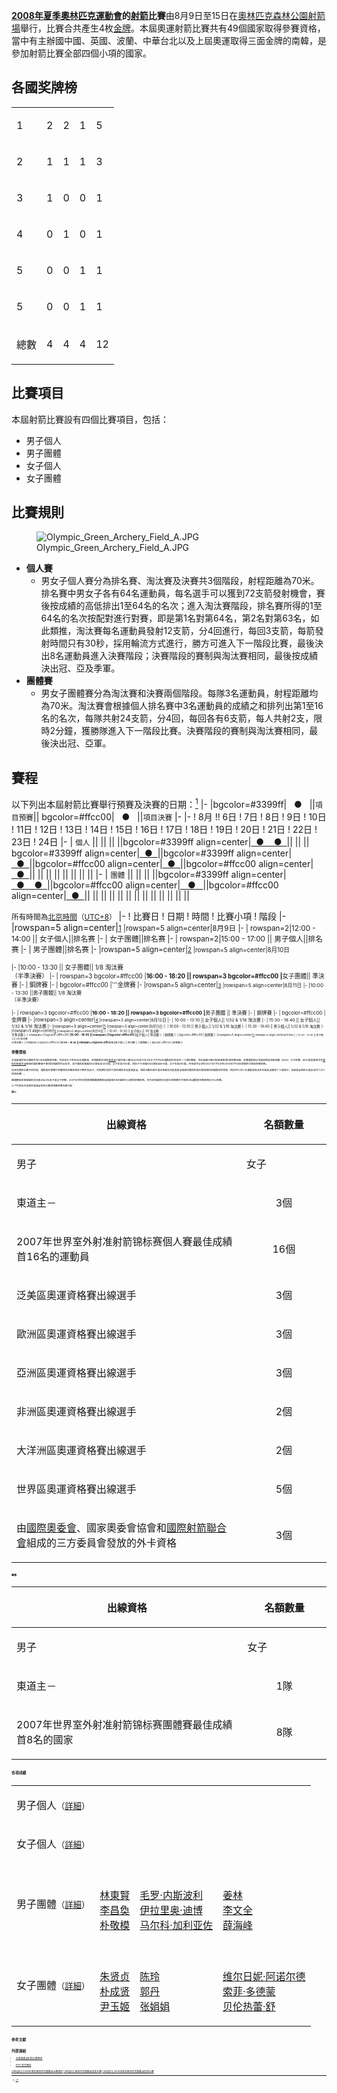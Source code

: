 {{2008年夏季奧林匹克運動會射箭比賽}}
'''[[2008年夏季奧林匹克運動會|2008年夏季奧林匹克運動會]]的[[射箭|射箭]]比賽'''由8月9日至15日在[[奧林匹克森林公園射箭場|奧林匹克森林公園射箭場]]舉行，比賽合共產生4枚[[金牌|金牌]]。本屆奧運射箭比賽共有49個國家取得參賽資格，當中有主辦國中國、英國、波蘭、中華台北以及上屆奧運取得三面金牌的南韓，是參加射箭比賽全部四個小項的國家。

== 各國奖牌榜 ==
{| {{RankedMedalTable|class=wikitable sortable}}
|-
| 1 ||align=left| {{flagIOCteam|KOR|2008年夏季}} || 2 || 2 || 1 || 5
|-
| 2 ||align=left| {{flagIOCteam|CHN|2008年夏季}} || 1 || 1 || 1 || 3
|-
| 3 ||align=left| {{flagIOCteam|UKR|2008年夏季}} || 1 || 0 || 0 || 1
|-
| 4 ||align=left| {{flagIOCteam|ITA|2008年夏季}} || 0 || 1 || 0 || 1
|-
| 5 ||align=left| {{flagIOCteam|FRA|2008年夏季}} || 0 || 0 || 1 || 1
|-
| 5 ||align=left| {{flagIOCteam|RUS|2008年夏季}} || 0 || 0 || 1 || 1
|- class="sortbottom"
!colspan=2| 總數 || 4 || 4 || 4 || 12
|}

== 比賽項目 ==
本屆射箭比賽設有四個比賽項目，包括：
* 男子個人
* 男子團體
* 女子個人
* 女子團體

== 比賽規則 ==
[[File:Olympic_Green_Archery_Field_A.JPG|thumb]]
* '''個人賽'''
** 男女子個人賽分為排名賽、淘汰賽及決賽共3個階段，射程距離為70米。排名賽中男女子各有64名運動員，每名選手可以獲到72支箭發射機會，賽後按成績的高低排出1至64名的名次；進入淘汰賽階段，排名賽所得的1至64名的名次按配對進行對賽，即是第1名對第64名，第2名對第63名，如此類推，淘汰賽每名運動員發射12支箭，分4回進行，每回3支箭，每箭發射時間只有30秒，採用輪流方式進行，勝方可進入下一階段比賽，最後決出8名運動員進入決賽階段；決賽階段的賽制與淘汰賽相同，最後按成績決出冠、亞及季軍。 
* '''團體賽'''
** 男女子團體賽分為淘汰賽和決賽兩個階段。每隊3名運動員，射程距離均為70米。淘汰賽會根據個人排名賽中3名運動員的成績之和排列出第1至16名的名次，每隊共射24支箭，分4回，每回各有6支箭，每人共射2支，限時2分鐘，獲勝隊進入下一階段比賽。決賽階段的賽制與淘汰賽相同，最後決出冠、亞軍。

== 賽程 ==
以下列出本屆射箭比賽舉行預賽及決賽的日期：<ref name="Beijing 2008 schedule">{{cite web |url=http://www.beijing2008.cn/upload/schedule/AR.xls |title=射箭比賽賽程 |accessdate=2007-07-22 |publisher=[[BOCOG|BOCOG]] |deadurl=yes |archiveurl=https://web.archive.org/web/20080906214834/http://www.beijing2008.cn/upload/schedule/AR.xls |archivedate=2008-09-06 }}</ref>
{{start box}}
|-
|bgcolor=#3399ff|   ●   ||<small>項目預賽</small>|| bgcolor=#ffcc00|   ●   ||<small>項目決賽</small>
|-
{{end box}}
{{start box}}
|-
! 8月 !! 6日
! 7日
! 8日
! 9日
! 10日
! 11日
! 12日
! 13日
! 14日
! 15日
! 16日
! 17日
! 18日
! 19日
! 20日
! 21日
! 22日
! 23日
! 24日
|-
| <small>個人</small> || || || ||bgcolor=#3399ff align=center|[[#fn_1|  ●  ]][[#fn_1|  ●  ]]|| || || bgcolor=#3399ff align=center|[[#fn_4|  ●  ]]||bgcolor=#3399ff align=center|[[#fn_5|  ●  ]]||bgcolor=#ffcc00 align=center|[[#fn_6|  ●  ]]||bgcolor=#ffcc00 align=center|[[#fn_7|  ●  ]]|| || || || || || || ||
|-
| <small>團體</small> || || || ||bgcolor=#3399ff align=center|[[#fn_1|  ●  ]][[#fn_1|  ●  ]]||bgcolor=#ffcc00 align=center|[[#fn_2|   ●   ]]||bgcolor=#ffcc00 align=center|[[#fn_3|  ●  ]]|| || || || || || || || || || || || ||
{{end box}}
<noinclude>


<small>所有時間為[[北京時間|北京時間]]（[[UTC+8|UTC+8]]）</small>
{{start box}}
|-
! 比賽日 
! 日期
! 時間
! 比賽小項
! 階段 
|- 
|rowspan=5 align=center|<small id="fn_1">[[#fn_1_back|1]]
|rowspan=5 align=center|8月9日
|-
| rowspan=2|12:00 - 14:00 || 女子個人||排名赛			
|-
| 女子團體||排名赛
|-
| rowspan=2|15:00 - 17:00 || 男子個人||排名赛			
|-
| 男子團體||排名赛
|- 
|rowspan=5 align=center|<small id="fn_2">[[#fn_2_back|2]]
|rowspan=5 align=center|8月10日

|-
|10:00 - 13:30 || 女子團體|| 1/8 淘汰賽<br />（半準決賽）
|-
| rowspan=3 bgcolor=#ffcc00 |'''16:00 - 18:20 || rowspan=3 bgcolor=#ffcc00 |'''女子團體|| 準決賽
|-
| 銅牌賽
|-
| bgcolor=#ffcc00 |'''金牌賽
|- 
|rowspan=5 align=center|<small id="fn_3">[[#fn_3_back|3]]
|rowspan=5 align=center|8月11日
|-
|10:00 - 13:30 ||男子團體|| 1/8 淘汰賽<br />（半準決賽）

|-
| rowspan=3 bgcolor=#ffcc00 |'''16:00 - 18:20 || rowspan=3 bgcolor=#ffcc00 |'''男子團體 || 準決賽
|-
| 銅牌賽
|-
| bgcolor=#ffcc00 |金牌賽
|- 
|rowspan=3 align=center|<small id="fn_4">[[#fn_4_back|4]]
|rowspan=3 align=center|8月12日
|-
| 10:00 - 13:10 || 女子個人|| 1/32 & 1/16 淘汰賽
|-
| 15:30 - 18:40 || 女子個人|| 1/32 & 1/16 淘汰賽
|- 
|rowspan=3 align=center|<small id="fn_5">[[#fn_5_back|5]]
|rowspan=3 align=center|8月13日
|-
| 10:00 - 13:10 || 男子個人|| 1/32 & 1/16 淘汰賽
|-
| 15:30 - 18:40 || 男子個人|| 1/32 & 1/16 淘汰賽
|- 
|rowspan=5 align=center|<small id="fn_6">[[#fn_6_back|6]]
|rowspan=5 align=center|8月14日
|-
| 10:30 - 12:30 || 女子個人|| 1/8 淘汰賽<br />半準決賽
|-
| rowspan=3 bgcolor=#ffcc00 |'''16:00 - 18:45 || rowspan=3 bgcolor=#ffcc00 |'''女子個人|| 準決賽
|-
| 銅牌賽
|-
| bgcolor=#ffcc00 |金牌賽
|- 
|rowspan=5 align=center|<small id="fn_7">[[#fn_7_back|7]]
|rowspan=5 align=center|8月15日
|-
| 10:30 - 12:30 || 男子個人|| 1/8 淘汰賽<br />半準決賽
|-
| rowspan=3 bgcolor=#ffcc00 |'''16:00 - 18:45 || rowspan=3 bgcolor=#ffcc00 |'''男子個人 || 準決賽
|-
| 銅牌賽
|-
| bgcolor=#ffcc00 |金牌賽
|}

== 參賽資格 ==
{{main|2008年夏季奧林匹克運動會射箭比賽 - 資格賽}}
本屆奧運射箭比賽總共有128名運動員參賽，包括男女子各有64名運動員，各個國家及地區[[奧委會|奧委會]]只能在個人賽派出3名男子及3名女子合共6名運動員在參加同一小項的賽事，而主辦國中國已經直接取得6個參賽名額。參賽運動員必須達到最低資格成績（MQS）才可參賽。MQS是根據選手在[[國際射箭聯合會|國際射箭聯合會]]舉辦的國際賽事中取得的成績而作出判定，男子國際射聯輪MQS最低為1200環，女子則為1180環，而男子70米輪MQS最低為600環，女子則為590環。所有選手必須在2007年7月5日至2008年7月16日期間符合最低參賽資格。

與其他體育比賽不同的是，運動員在預賽中所獲得的參賽資格並不屬於他自己，而是屬於他所代表的國家及地區奧委會，最終出戰的選手是由各國及地區奧委會根據所獲得的席位數選擇的相應數目的隊員（例如甲乙丙三名運動員為其所在奧委會獲得了三個席位，該奧委會最終可能派出丙丁戊三隊員參賽）。

團體賽規定每個國家及地區派出3名男子或女子參賽，2007年世界射箭錦標賽團體賽最佳成績首8名的國家可以獲得參賽資格，另外其他國家及地區在資格賽合共取得3名運動員參賽資格亦可以參賽。

以下列表為本屆夏季奧運會射箭比賽資格賽參賽名額分配：

'''個人'''
{|  class="wikitable" style="font-size:85%" align="center" width=80%
!width="600" rowspan=2|出線資格
!width="200" colspan=2|名額數量
|-
!width="100"|男子
!width="100"|女子
|-
|東道主－{{CHN}}||align=center|3個||align=center|3個
|-
|2007年世界室外射准射箭锦标赛個人賽最佳成績首16名的運動員
|align=center|16個||align=center|16個
|-
|泛美區奧運資格賽出線選手||align=center|3個||align=center|3個
|-
|歐洲區奧運資格賽出線選手||align=center|3個||align=center|3個
|-
|亞洲區奧運資格賽出線選手||align=center|3個||align=center|2個
|-
|非洲區奧運資格賽出線選手||align=center|2個||align=center|2個
|-
|大洋洲區奧運資格賽出線選手||align=center|2個||align=center|2個
|-
|世界區奧運資格賽出線選手||align=center|5個||align=center|5個
|-
|由[[國際奧委會|國際奧委會]]、國家奧委會協會和[[國際射箭聯合會|國際射箭聯合會]]組成的三方委員會發放的外卡資格||align=center|3個||align=center|3個
|}

'''團體'''
{|  class="wikitable" style="font-size:85%" align="center" width=80%
!width="600" rowspan=2|出線資格
!width="200" colspan=2|名額數量
|-
!width="100"|男子
!width="100"|女子
|-
|東道主－{{CHN}}||align=center|1隊||align=center|1隊
|-
|2007年世界室外射准射箭锦标赛團體賽最佳成績首8名的國家||align=center|8隊||align=center|8隊
|}

== 各項成績 ==
{| {{MedalistTable|type=項目|columns=1|labelwidth=200px|style=font-size:small;}}
|-
|男子個人<small>（[[2008年夏季奧林匹克運動會射箭比賽－男子個人|詳細]]）</small>
| {{flagIOCathlete|[[维克托·鲁班|维克托·-{zh-hans:鲁班;zh-hk:路班;zh-tw:魯班;}-]]|UKR|2008年夏季}}
| {{flagIOCathlete|[[朴敬模|朴敬模]]|KOR|2008年夏季}}
| {{flagIOCathlete|[[拜尔·巴杰诺夫|拜尔·-{zh-hans:巴杰诺夫;zh-hant:巴杰諾夫}-]]|RUS|2008年夏季}}
|-
|女子個人<small>（[[2008年夏季奧林匹克運動會射箭比賽－女子個人|詳細]]）</small>
| {{flagIOCathlete|[[张娟娟|张娟娟]]|CHN|2008年夏季}} 
| {{flagIOCathlete|[[朴成贤|朴成贤]]|KOR|2008年夏季}} 
| {{flagIOCathlete|[[尹玉姬|尹玉姬]]|KOR|2008年夏季}} 
|-
|男子團體<small>（[[2008年夏季奧林匹克運動會射箭比賽－男子團體|詳細]]）</small>
| {{flagIOCteam|KOR|2008年夏季}} <br />[[林東賢|林東賢]]<br />[[李昌奐|李昌奐]]<br />[[朴敬模|朴敬模]]
| {{flagIOCteam|ITA|2008年夏季}} <br />[[毛罗·内斯波利|毛罗·内斯波利]]<br />[[伊拉里奥·迪博|伊拉里奥·迪博]]<br />[[马尔科·加利亚佐|马尔科·加利亚佐]]
| {{flagIOCteam|CHN|2008年夏季}} <br />[[姜林|姜林]]<br />[[李文全_(射箭运动员)|李文全]]<br />[[薛海峰|薛海峰]]
|-
|女子團體<small>（[[2008年夏季奧林匹克運動會射箭比賽－女子團體|詳細]]）</small>
| {{flagIOCteam|KOR|2008年夏季}} <br />[[朱贤贞|朱贤贞]]<br />[[朴成贤|朴成贤]]<br />[[尹玉姬|尹玉姬]]
| {{flagIOCteam|CHN|2008年夏季}} <br />[[陈玲_(射箭运动员)|陈玲]]<br />[[郭丹_(射箭运动员)|郭丹]]<br />[[张娟娟|张娟娟]]
| {{flagIOCteam|FRA|2008年夏季}} <br />[[维尔日妮·阿诺尔德|维尔日妮·阿诺尔德]]<br />[[索菲·多德蒙|索菲·多德蒙]]<br />[[贝伦热蕾·舒|贝伦热蕾·舒]]
|}

== 参考文献 ==
<div class="references-small">
<references />
</div>

== 外部連結 ==
* [https://web.archive.org/web/20080906215556/http://www.beijing2008.cn/cptvenues/sports/archery/index.shtml 本屆奧運會射箭比賽專頁]
* {{cite web |url = http://www.archeryworldcup.org/UserFiles/Document/Miscellaneous%20Events/08_Beijing_CHN/Archery-Summary-April06-e.pdf |title = 北京奧運射箭比賽資格賽詳情 |publisher = [[FITA|FITA]] |format = pdf }}{{dead link|date=十一月 2017 |bot=InternetArchiveBot }}
* [https://web.archive.org/web/20110222220646/http://www.archery.org/ FITA 官方網站]

{{2008年夏季奧林匹克運動會項目}}
{{奥林匹克运动会射箭比赛}}

[[Category:2008年夏季奧林匹克運動會比賽項目|Category:2008年夏季奧林匹克運動會比賽項目]]
[[Category:奧林匹克運動會射箭比賽|Category:奧林匹克運動會射箭比賽]]
[[Category:2008年夏季奧林匹克運動會射箭比賽|Category:2008年夏季奧林匹克運動會射箭比賽]]